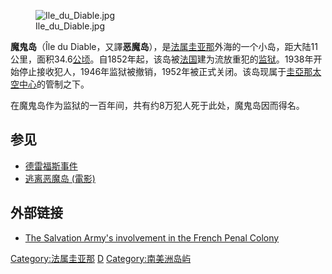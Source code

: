 [[File:Ile_du_Diable.jpg|thumb]]

'''魔鬼岛'''（Île du Diable，又譯'''恶魔岛'''），是[[法属圭亚那|法属圭亚那]]外海的一个小岛，距大陆11公里，面积34.6[[公顷|公顷]]。自1852年起，该岛被[[法国|法国]]建为流放重犯的[[监狱|监狱]]。1938年开始停止接收犯人，1946年监狱被撤销，1952年被正式关闭。该岛现属于[[圭亞那太空中心|圭亞那太空中心]]的管制之下。

在魔鬼岛作为监狱的一百年间，共有约8万犯人死于此处，魔鬼岛因而得名。

== 参见 ==
*[[德雷福斯事件|德雷福斯事件]]
*[[巴比龙_(电影)|逃离恶魔岛 (電影)]]

==外部链接==
* [https://web.archive.org/web/20070227143317/http://www.sacollectables.com/devils.html The Salvation Army's involvement in the French Penal Colony]

[[Category:法属圭亚那|Category:法属圭亚那]]
[[Category:法国岛屿|D]]
[[Category:南美洲岛屿|Category:南美洲岛屿]]
